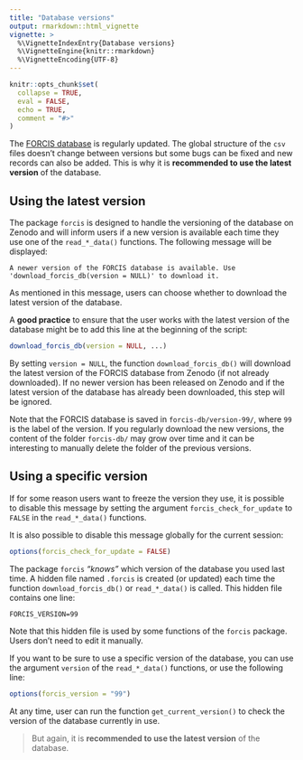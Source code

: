 ```yaml
---
title: "Database versions"
output: rmarkdown::html_vignette
vignette: >
  %\VignetteIndexEntry{Database versions}
  %\VignetteEngine{knitr::rmarkdown}
  %\VignetteEncoding{UTF-8}
---
```


```r
knitr::opts_chunk$set(
  collapse = TRUE,
  eval = FALSE,
  echo = TRUE,
  comment = "#>"
)
```

The [FORCIS database](https://zenodo.org/doi/10.5281/zenodo.7390791) is regularly updated. The global structure of the `csv` files doesn't change between versions but some bugs can be fixed and new records can also be added. This is why it is **recommended to use the latest version** of the database.


## Using the latest version

The package `forcis` is designed to handle the versioning of the database on Zenodo and will inform users if a new version is available each time they use one of the `read_*_data()` functions. The following message will be displayed:

```
A newer version of the FORCIS database is available. Use 'download_forcis_db(version = NULL)' to download it.
```

As mentioned in this message, users can choose whether to download the latest version of the database.

A **good practice** to ensure that the user works with the latest version of the database might be to add this line at the beginning of the script:

```r
download_forcis_db(version = NULL, ...)
```

By setting `version = NULL`, the function `download_forcis_db()` will download the latest version of the FORCIS database from Zenodo (if not already downloaded). If no newer version has been released on Zenodo and if the latest version of the database has already been downloaded, this step will be ignored.

Note that the FORCIS database is saved in `forcis-db/version-99/`, where `99` is the label of the version. If you regularly download the new versions, the content of the folder `forcis-db/` may grow over time and it can be interesting to manually delete the folder of the previous versions.


## Using a specific version

If for some reason users want to freeze the version they use, it is possible to disable this message by setting the argument `forcis_check_for_update` to `FALSE` in the `read_*_data()` functions.

It is also possible to disable this message globally for the current session:

```r
options(forcis_check_for_update = FALSE)
```

The package `forcis` _"knows"_ which version of the database you used last time. A hidden file named `.forcis` is created (or updated) each time the function `download_forcis_db()` or `read_*_data()` is called. This hidden file contains one line:

```
FORCIS_VERSION=99
```

Note that this hidden file is used by some functions of the `forcis` package. Users don't need to edit it manually.

If you want to be sure to use a specific version of the database, you can use the argument `version` of the `read_*_data()` functions, or use the following line:

```r
options(forcis_version = "99")
```

At any time, user can run the function `get_current_version()` to check the version of the database currently in use.

> But again, it is **recommended to use the latest version** of the database.
